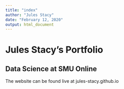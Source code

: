```yaml
---
title: "index"
author: "Jules Stacy"
date: "February 12, 2020"
output: html_document
---
```



# Jules Stacy's Portfolio
## Data Science at SMU Online

The website can be found live at jules-stacy.github.io